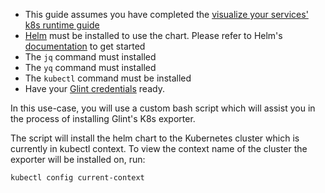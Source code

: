 - This guide assumes you have completed the [visualize your services' k8s runtime guide](https://docs.useglint.io/guides-and-tutorials/visualize-service-k8s-runtime/)
- [Helm](https://helm.sh) must be installed to use the chart. Please refer to Helm's [documentation](https://helm.sh/docs) to get started
- The `jq` command must installed
- The `yq` command must installed
- The `kubectl` command must be installed
- Have your [Glint credentials](/build-your-software-catalog/custom-integration/api/#find-your-glint-credentials) ready.

In this use-case, you will use a custom bash script which will assist you in the process of installing Glint's K8s exporter.

The script will install the helm chart to the Kubernetes cluster which is currently in kubectl context.
To view the context name of the cluster the exporter will be installed on, run:

```bash showLineNumbers
kubectl config current-context
```
